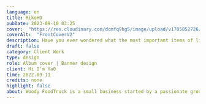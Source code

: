 ---
language: en
title: RikoHD
pubDate: 2023-09-10 03:25
cover:  "https://res.cloudinary.com/dcmfq9hg5/image/upload/v1705852726/gfx/project/buk/KaraokeCzwartki_A4_xcydr2.jpg"
coverAlt:  "FrontCoverV2"
description: Have you ever wondered what the most important items of life are? Well, wonder no more!
draft: false
category: Client Work
type: design
role: Album cover | Banner design
client: Hi I’m Ya0
time: 2022.09-11
credits: none
highlight: false
about: Woody FoodTruck is a small business started by a passionate group of friends that wanted to share their love for Italian food with others. Woody's built-in, wood-fired pizza oven is what makes them stand out from other businesses alike. They can handcraft the pizza in a way traditional Italians do. Thanks to the mobility of a food truck, they can serve their specialty wherever they please. You can taste their mouth-watering, fire-baked pizza at many food events and conventions.
---

